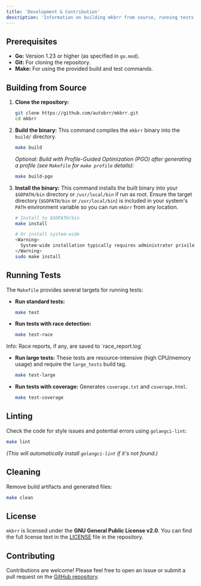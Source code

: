 ```yaml
---
title: 'Development & Contribution'
description: 'Information on building mkbrr from source, running tests, and contributing.'
---
```


## Prerequisites

- **Go:** Version 1.23 or higher (as specified in `go.mod`).
- **Git:** For cloning the repository.
- **Make:** For using the provided build and test commands.

## Building from Source

1.  **Clone the repository:**
    ```bash
    git clone https://github.com/autobrr/mkbrr.git
    cd mkbrr
    ```

2.  **Build the binary:**
    This command compiles the `mkbrr` binary into the `build/` directory.
    ```bash
    make build
    ```
    *Optional: Build with Profile-Guided Optimization (PGO) after generating a profile (see `Makefile` for `make profile` details):*
    ```bash
    make build-pgo
    ```


3.  **Install the binary:**
    This command installs the built binary into your `$GOPATH/bin` directory or `/usr/local/bin` if run as root.
    <Info>
      Ensure the target directory (`$GOPATH/bin` or `/usr/local/bin`) is included in your system's `PATH` environment variable so you can run `mkbrr` from any location.
    </Info>
    ```bash
    # Install to $GOPATH/bin
    make install

    # Or install system-wide
    <Warning>
      System-wide installation typically requires administrator privileges (`sudo`).
    </Warning>
    sudo make install
    ```

## Running Tests

The `Makefile` provides several targets for running tests:

-   **Run standard tests:**
    ```bash
    make test
    ```

-   **Run tests with race detection:**
    ```bash
    make test-race
    ```

<Info>
Info: Race reports, if any, are saved to `race_report.log`
</Info>

-   **Run large tests:**
    <Warning>
      These tests are resource-intensive (high CPU/memory usage) and require the `large_tests` build tag.
    </Warning>
    ```bash
    make test-large
    ```

-   **Run tests with coverage:**
    Generates `coverage.txt` and `coverage.html`.
    ```bash
    make test-coverage
    ```

## Linting

Check the code for style issues and potential errors using `golangci-lint`:

```bash
make lint
```
*(This will automatically install `golangci-lint` if it's not found.)*

## Cleaning

Remove build artifacts and generated files:

```bash
make clean
```

## License

`mkbrr` is licensed under the **GNU General Public License v2.0**. You can find the full license text in the [LICENSE](https://github.com/autobrr/mkbrr/blob/main/LICENSE) file in the repository.

## Contributing

Contributions are welcome! Please feel free to open an issue or submit a pull request on the [GitHub repository](https://github.com/autobrr/mkbrr).
